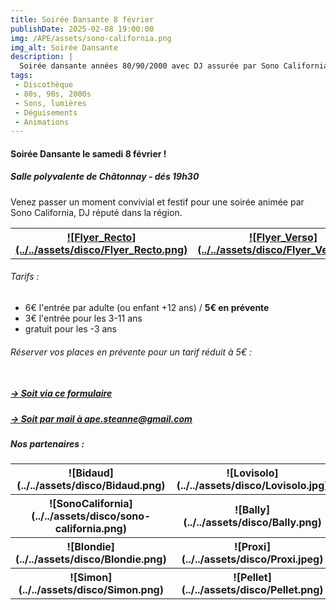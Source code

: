 ```yaml
---
title: Soirée Dansante 8 février
publishDate: 2025-02-08 19:00:00
img: /APE/assets/sono-california.png
img_alt: Soirée Dansante
description: |
  Soirée dansante années 80/90/2000 avec DJ assurée par Sono California
tags:
 - Discothèque
 - 80s, 90s, 2000s
 - Sons, lumières
 - Déguisements
 - Animations
---
```

<p>
<h4>Soirée Dansante le samedi 8 février !</h4>
<h5>Salle polyvalente de Châtonnay - dés 19h30</h5>
</p>
<p>
Venez passer un moment convivial et festif pour une soirée animée par Sono California, DJ réputé dans la région.
</p>
<table>
    <tr>
      <th width="400">
        <a href="/APE/assets/SoireeDansante/Flyer_Recto.png" target="_blank">![Flyer_Recto](../../assets/disco/Flyer_Recto.png)</a>
      </th>
      <th width="400">
        <a href="/APE/assets/SoireeDansante/Flyer_Verso.png" target="_blank">![Flyer_Verso](../../assets/disco/Flyer_Verso.png)</a>
      </th>      
    </tr>
</table>
<p>
<h6>Tarifs :</h6>
<ul>
<li>6€ l'entrée par adulte (ou enfant +12 ans) / <b>5€ en prévente</b></li>
<li>3€ l'entrée pour les 3-11 ans</li>
<li>gratuit pour les -3 ans</li>
</ul>
</p>
<p>
<h6>Réserver vos places en prévente pour un tarif réduit à 5€ :<br></br></h6>
<h5><a href="https://framaforms.org/soiree-disco-du-8-fevrier-1736592256" target="_blank"> -> Soit via ce formulaire</a></h5>
<h5><a href="mailto:ape.steanne@gmail.com" target="_blank"> -> Soit par mail à ape.steanne@gmail.com</a></h5>
</p>
<p>
<h5>Nos partenaires :</h5>
<div>
  <table>
    <tr>
      <th width="400">
        ![Bidaud](../../assets/disco/Bidaud.png)
      </th>
      <th width="400">
        ![Lovisolo](../../assets/disco/Lovisolo.jpg)
      </th>      
    </tr>
    <tr>
      <th>
        ![SonoCalifornia](../../assets/disco/sono-california.png)
      </th>
      <th>
        ![Bally](../../assets/disco/Bally.png)
      </th>
    </tr>
    <tr>
      <th>
        ![Blondie](../../assets/disco/Blondie.png)
      </th>
      <th>
        ![Proxi](../../assets/disco/Proxi.jpeg)
      </th>
    </tr>
    <tr>
      <th>
        ![Simon](../../assets/disco/Simon.png)
      </th>
      <th>
        ![Pellet](../../assets/disco/Pellet.png)
      </th>
    </tr>
  </table>
</div>
</p>
